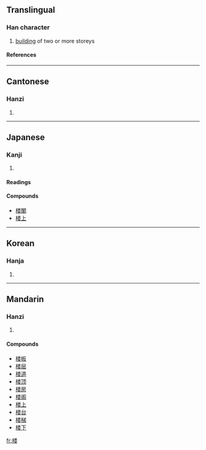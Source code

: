 {{see|樓}}

==Translingual==
===Han character===
{{Han char|rn=75|rad=木|as=09|sn=13|four=|canj=木火木女 (DFDV)}}
# [[building]] of two or more storeys
====References====
{{Han ref|kx=0542.191|dkj=15212|dj=0930.190|hdz=21255.030|uh=697C|ud=27004}}

----
==Cantonese==
===Hanzi===
{{yue-hanzi|jyut=|y=lau4}}
# {{defn|Cantonese}}

----
==Japanese==
===Kanji===
{{ja-kanji|grade=|rs=木09}}
# {{defn|Japanese}} 
====Readings====
{{ja-readings|on=[[ろう]] (rō)|kun=[[たかどの]] (takadono)}}

====Compounds====
*[[楼閣]]
*[[楼上]]

----
==Korean==
===Hanja===
{{ko-hanja|hangeul=루>누|eumhun=|rv=ru>nu|mr=ru>nu|y=lwu>nwu}}
# {{defn|Korean}}

----
==Mandarin==
===Hanzi===
{{cmn-hanzi|tra=樓|pin=[[lóu]] (lou2)|wg=lou<sup>2</sup>}}
# {{defn|Mandarin}}

====Compounds====
*[[楼板]]
*[[楼层]]
*[[楼道]]
*[[楼顶]]
*[[楼房]]
*[[楼阁]]
*[[楼上]]
*[[楼台]]
*[[楼梯]]
*[[楼下]]

[[fr:楼]]